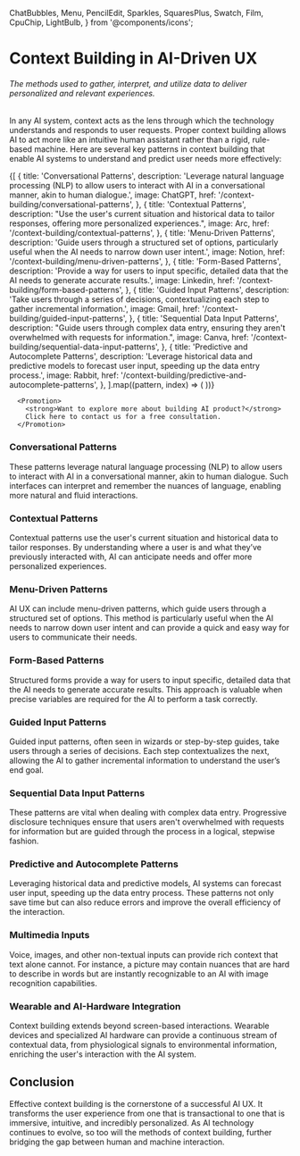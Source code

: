   ChatBubbles,
  Menu,
  PencilEdit,
  Sparkles,
  SquaresPlus,
  Swatch,
  Film,
  CpuChip,
  LightBulb,
} from '@components/icons';


# Context Building in AI-Driven UX

###### The methods used to gather, interpret, and utilize data to deliver personalized and relevant experiences.

In any AI system, context acts as the lens through which the technology understands and responds to user requests. Proper context building allows AI to act more like an intuitive human assistant rather than a rigid, rule-based machine. Here are several key patterns in context building that enable AI systems to understand and predict user needs more effectively:

<div className='w-full grid grid-cols-1 lg:grid-cols-2 gap-6 py-8'>
  {[
    {
      title: 'Conversational Patterns',
      description:
        'Leverage natural language processing (NLP) to allow users to interact with AI in a conversational manner, akin to human dialogue.',
      image: ChatGPT,
      href: '/context-building/conversational-patterns',
    },
    {
      title: 'Contextual Patterns',
      description:
        "Use the user's current situation and historical data to tailor responses, offering more personalized experiences.",
      image: Arc,
      href: '/context-building/contextual-patterns',
    },
    {
      title: 'Menu-Driven Patterns',
      description:
        'Guide users through a structured set of options, particularly useful when the AI needs to narrow down user intent.',
      image: Notion,
      href: '/context-building/menu-driven-patterns',
    },
    {
      title: 'Form-Based Patterns',
      description:
        'Provide a way for users to input specific, detailed data that the AI needs to generate accurate results.',
      image: Linkedin,
      href: '/context-building/form-based-patterns',
    },
    {
      title: 'Guided Input Patterns',
      description:
        'Take users through a series of decisions, contextualizing each step to gather incremental information.',
      image: Gmail,
      href: '/context-building/guided-input-patterns',
    },
    {
      title: 'Sequential Data Input Patterns',
      description:
        "Guide users through complex data entry, ensuring they aren't overwhelmed with requests for information.",
      image: Canva,
      href: '/context-building/sequential-data-input-patterns',
    },
    {
      title: 'Predictive and Autocomplete Patterns',
      description:
        'Leverage historical data and predictive models to forecast user input, speeding up the data entry process.',
      image: Rabbit,
      href: '/context-building/predictive-and-autocomplete-patterns',
    },
  ].map((pattern, index) => (
    <IntroCard
      key={index}
      title={pattern.title}
      description={pattern.description}
      image={pattern.image}
      href={pattern.href}
    />
  ))}
</div>

      <Promotion>
        <strong>Want to explore more about building AI product?</strong>
        Click here to contact us for a free consultation.
      </Promotion>

### Conversational Patterns

These patterns leverage natural language processing (NLP) to allow users to interact with AI in a conversational manner, akin to human dialogue. Such interfaces can interpret and remember the nuances of language, enabling more natural and fluid interactions.

### Contextual Patterns

Contextual patterns use the user's current situation and historical data to tailor responses. By understanding where a user is and what they’ve previously interacted with, AI can anticipate needs and offer more personalized experiences.

### Menu-Driven Patterns

AI UX can include menu-driven patterns, which guide users through a structured set of options. This method is particularly useful when the AI needs to narrow down user intent and can provide a quick and easy way for users to communicate their needs.

### Form-Based Patterns

Structured forms provide a way for users to input specific, detailed data that the AI needs to generate accurate results. This approach is valuable when precise variables are required for the AI to perform a task correctly.

### Guided Input Patterns

Guided input patterns, often seen in wizards or step-by-step guides, take users through a series of decisions. Each step contextualizes the next, allowing the AI to gather incremental information to understand the user’s end goal.

### Sequential Data Input Patterns

These patterns are vital when dealing with complex data entry. Progressive disclosure techniques ensure that users aren't overwhelmed with requests for information but are guided through the process in a logical, stepwise fashion.

### Predictive and Autocomplete Patterns

Leveraging historical data and predictive models, AI systems can forecast user input, speeding up the data entry process. These patterns not only save time but can also reduce errors and improve the overall efficiency of the interaction.

### Multimedia Inputs

Voice, images, and other non-textual inputs can provide rich context that text alone cannot. For instance, a picture may contain nuances that are hard to describe in words but are instantly recognizable to an AI with image recognition capabilities.

### Wearable and AI-Hardware Integration

Context building extends beyond screen-based interactions. Wearable devices and specialized AI hardware can provide a continuous stream of contextual data, from physiological signals to environmental information, enriching the user's interaction with the AI system.

## Conclusion

Effective context building is the cornerstone of a successful AI UX. It transforms the user experience from one that is transactional to one that is immersive, intuitive, and incredibly personalized. As AI technology continues to evolve, so too will the methods of context building, further bridging the gap between human and machine interaction.
